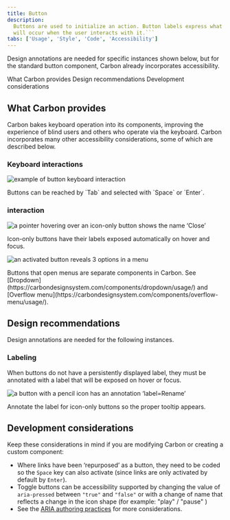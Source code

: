 ```yaml
---
title: Button
description:
  Buttons are used to initialize an action. Button labels express what action
  will occur when the user interacts with it.```
tabs: ['Usage', 'Style', 'Code', 'Accessibility']
---
```


<PageDescription>

Design annotations are needed for specific instances shown below, but for the standard button component, Carbon already incorporates accessibility.

</PageDescription>

<AnchorLinks>
  <AnchorLink>What Carbon provides</AnchorLink>
  <AnchorLink>Design recommendations</AnchorLink>
  <AnchorLink>Development considerations</AnchorLink>
</AnchorLinks>

## What Carbon provides

Carbon bakes keyboard operation into its components, improving the experience of blind users and others who operate via the keyboard. Carbon incorporates many other accessibility considerations, some of which are described below.

### Keyboard interactions

<Row>
<Column colLg={8}>

![example of button keyboard interaction](images/button-accessibility-1.png)

<Caption>Buttons can be reached by `Tab` and selected with `Space` or `Enter`.</Caption>

</Column>
</Row>

### interaction

<Row>
<Column colLg={8}>

![a pointer hovering over an icon-only button shows the name ‘Close’](images/button-accessibility-2.png)

<Caption>Icon-only buttons have their labels exposed automatically on hover and focus.</Caption>

</Column>
</Row>

<Row>
<Column colLg={8}>

![an activated button reveals 3 options in a menu](images/button-accessibility-3.png)

<Caption>Buttons that open menus are separate components in Carbon. See [Dropdown](https://carbondesignsystem.com/components/dropdown/usage/) and [Overflow menu](https://carbondesignsystem.com/components/overflow-menu/usage/).</Caption>
</Column>
</Row>

## Design recommendations

Design annotations are needed for the following instances.

### Labeling

When buttons do not have a persistently displayed label, they must be annotated with a label that will be exposed on hover or focus.

<Row>
<Column colLg={8}>

![a button with a pencil icon has an annotation ‘label=Rename’](images/button-accessibility-4.png)

<Caption>Annotate the label for icon-only buttons so the proper tooltip appears.</Caption>

</Column>
</Row>

## Development considerations

Keep these considerations in mind if you are modifying Carbon or creating a custom component:

* Where links have been ‘repurposed’ as a button, they need to be coded so the `Space` key can also activate (since links are only activated by default by `Enter`).
* Toggle buttons can be accessibility supported by changing the value of `aria-pressed` between `"true"` and `"false"` or with a change of name that
reflects a change in the icon shape (for example: "play" / "pause" )
* See the [ARIA authoring practices](https://www.w3.org/TR/wai-aria-practices-1.2/#button) for more considerations.